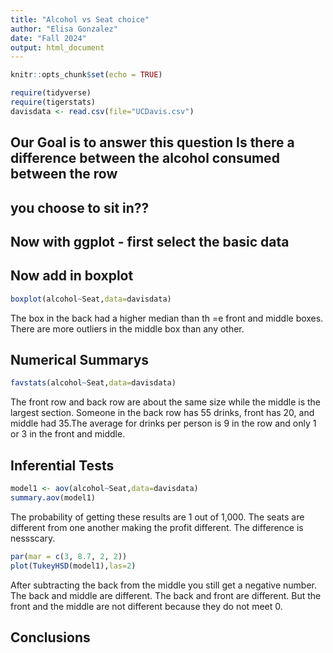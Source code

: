 ```yaml
---
title: "Alcohol vs Seat choice"
author: "Elisa Gonzalez"
date: "Fall 2024"
output: html_document
---
```


```r
knitr::opts_chunk$set(echo = TRUE)
```

```r
require(tidyverse)
require(tigerstats)
davisdata <- read.csv(file="UCDavis.csv")
```
## Our Goal is to answer this question Is there a difference between the alcohol consumed between the row
## you choose to sit in??

## Now with ggplot - first select the basic data

## Now add in boxplot

```r
boxplot(alcohol~Seat,data=davisdata)
```


The box in the back had a higher median than th =e front and middle boxes. There are more outliers in the middle box than any other. 
  

## Numerical Summarys

```r
favstats(alcohol~Seat,data=davisdata)
```


The front row and back row are about the same size while the middle is the largest section. Someone in the back row has 55 drinks, front has 20, and middle had 35.The average for drinks per person is 9 in the row and only 1 or 3 in the front and middle.   


## Inferential Tests

```r
model1 <- aov(alcohol~Seat,data=davisdata)
summary.aov(model1)
```


The probability of getting these results are 1 out of 1,000. The seats are different from one another making the profit different. The difference is nessscary. 


```r
par(mar = c(3, 8.7, 2, 2))
plot(TukeyHSD(model1),las=2)
```


After subtracting the back from the middle you still get a negative number. The back and middle are different. The back and front are different. But the front and the middle are not different because they do not meet 0. 


## Conclusions


